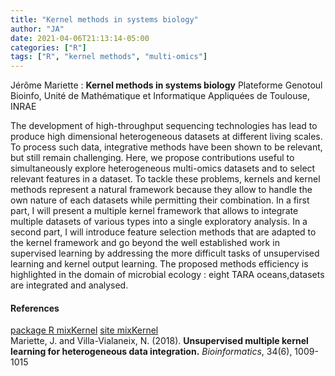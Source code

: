 ```yaml
---
title: "Kernel methods in systems biology"
author: "JA"
date: 2021-04-06T21:13:14-05:00
categories: ["R"]
tags: ["R", "kernel methods", "multi-omics"]
---
```


Jérôme Mariette : **Kernel methods in systems biology** 
Plateforme Genotoul Bioinfo, Unité de Mathématique et Informatique Appliquées de Toulouse, INRAE
 
The development of high-throughput sequencing technologies has lead to produce high dimensional
heterogeneous datasets at different living scales. To process such data, integrative methods have been
shown to be relevant, but still remain challenging.
Here, we propose contributions useful to simultaneously explore heterogeneous multi-omics datasets and to select relevant features in a dataset. To tackle these problems, kernels and kernel methods represent a natural framework because they allow to handle the own nature of each datasets while permitting their combination. In a first part, I will present a multiple kernel framework that allows to integrate multiple datasets of various types into a single exploratory analysis. In a second part, I will introduce feature selection methods that are adapted to the kernel framework and go beyond the well established work in supervised learning by addressing the more difficult tasks of unsupervised learning and kernel output learning.
The proposed methods efficiency is highlighted in the domain of microbial ecology : eight TARA oceans,datasets are integrated and analysed.

#### References  

[package R mixKernel](https://cran.r-project.org/package=mixKernel) [site mixKernel](http://mixkernel.clementine.wf/)  
Mariette, J. and Villa-Vialaneix, N. (2018). **Unsupervised multiple kernel learning for heterogeneous data integration.** _Bioinformatics_, 34(6), 1009-1015

